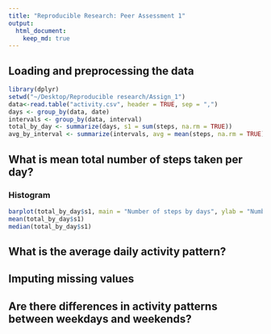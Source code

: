 ```yaml
---
title: "Reproducible Research: Peer Assessment 1"
output: 
  html_document:
    keep_md: true
---
```



## Loading and preprocessing the data
```r
library(dplyr)
setwd("~/Desktop/Reproducible research/Assign_1")
data<-read.table("activity.csv", header = TRUE, sep = ",")
days <- group_by(data, date)
intervals <- group_by(data, interval)
total_by_day <- summarize(days, s1 = sum(steps, na.rm = TRUE))
avg_by_interval <- summarize(intervals, avg = mean(steps, na.rm = TRUE))
```


## What is mean total number of steps taken per day?

### Histogram

```r
barplot(total_by_day$s1, main = "Number of steps by days", ylab = "Number of steps")
mean(total_by_day$s1)
median(total_by_day$s1)


```


## What is the average daily activity pattern?



## Imputing missing values



## Are there differences in activity patterns between weekdays and weekends?
